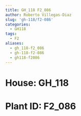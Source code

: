 ```yaml
---
title: GH_118 F2_086
author: Roberto Villegas-Diaz
slug: 'gh-118/f2-086'
categories:
  - GH118
tags:
  - F2
aliases:
  - gh_118-f2_086
  - gh-118-f2-086
  - gh118-f2086
---
```


# **House**: GH_118
# **Plant ID**: F2_086
